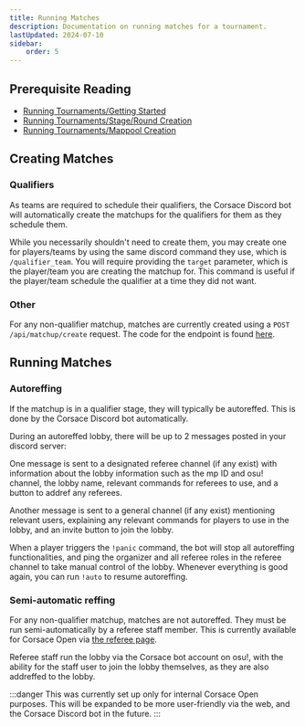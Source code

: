 ```yaml
---
title: Running Matches
description: Documentation on running matches for a tournament.
lastUpdated: 2024-07-10
sidebar:
    order: 5
---
```


## Prerequisite Reading

* [Running Tournaments/Getting Started](../)
* [Running Tournaments/Stage/Round Creation](./stage-round-creation)
* [Running Tournaments/Mappool Creation](./mappool-creation)

## Creating Matches

### Qualifiers

As teams are required to schedule their qualifiers, the Corsace Discord bot will automatically create the matchups for the qualifiers for them as they schedule them.

While you necessarily shouldn't need to create them, you may create one for players/teams by using the same discord command they use, which is `/qualifier_team`. You will require providing the `target` parameter, which is the player/team you are creating the matchup for. This command is useful if the player/team schedule the qualifier at a time they did not want.

### Other

For any non-qualifier matchup, matches are currently created using a `POST /api/matchup/create` request. The code for the endpoint is found [here](https://github.com/Corsace/corsace/blob/master/Server/api/routes/matchup.ts#L327).

<CorsaceOnly />

## Running Matches

### Autoreffing

If the matchup is in a qualifier stage, they will typically be autoreffed. This is done by the Corsace Discord bot automatically.

During an autoreffed lobby, there will be up to 2 messages posted in your discord server:

One message is sent to a designated referee channel (if any exist) with information about the lobby information such as the mp ID and osu! channel, the lobby name, relevant commands for referees to use, and a button to addref any referees.

Another message is sent to a general channel (if any exist) mentioning relevant users, explaining any relevant commands for players to use in the lobby, and an invite button to join the lobby.

When a player triggers the `!panic` command, the bot will stop all autoreffing functionalities, and ping the organizer and all referee roles in the referee channel to take manual control of the lobby. Whenever everything is good again, you can run `!auto` to resume autoreffing.

### Semi-automatic reffing

For any non-qualifier matchup, matches are not autoreffed. They must be run semi-automatically by a referee staff member. This is currently available for Corsace Open via [the referee page](https://open.corsace.io/referee).

Referee staff run the lobby via the Corsace bot account on osu!, with the ability for the staff user to join the lobby themselves, as they are also addreffed to the lobby.

:::danger
This was currently set up only for internal Corsace Open purposes. This will be expanded to be more user-friendly via the web, and the Corsace Discord bot in the future.
:::